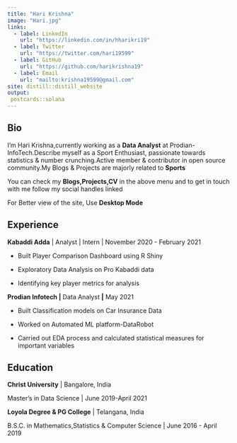 ```yaml
---
title: "Hari Krishna"
image: "Hari.jpg"
links:
  - label: LinkedIn
    url: "https://linkedin.com/in/hharikri19"
  - label: Twitter
    url: "https://twitter.com/hari19599"
  - label: GitHub
    url: "https://github.com/harikrishna19"
  - label: Email
    url: "mailto:krishna19599@gmail.com"
site: distill::distill_website
output:
 postcards::solana
---
```


## Bio

I'm Hari Krishna,currently working as a **Data Analyst** at Prodian-InfoTech.Describe myself as a Sport Enthusiast, passionate towards statistics & number crunching.Active member & contributor in open source community.My Blogs & Projects are majorly related to **Sports**

You can check my **Blogs,Projects,CV** in the above menu and to get in touch with me follow my social handles linked

For Better view of the site, Use **Desktop Mode**


## Experience

**Kabaddi Adda** \| Analyst \| Intern \| November 2020 - February 2021

-   Built Player Comparison Dashboard using R Shiny

-   Exploratory Data Analysis on Pro Kabaddi data

-   Identifying key player metrics for analysis

**Prodian Infotech \|** Data Analyst **\|** May 2021


-   Built Classification models on Car Insurance Data

-   Worked on Automated ML platform-DataRobot

-   Carried out EDA process and calculated statistical measures for important variables


## Education

**Christ University** \| Bangalore, India

Master's in Data Science \| June 2019-April 2021

**Loyola Degree & PG College** \| Telangana, India

B.S.C. in Mathematics,Statistics & Computer Science \| June 2016 - April 2019




